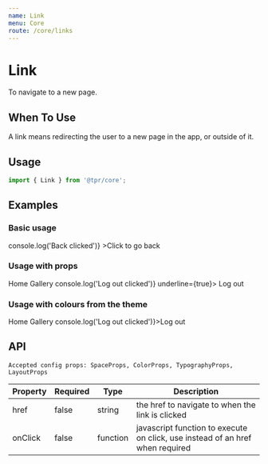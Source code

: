 ```yaml
---
name: Link
menu: Core
route: /core/links
---
```



# Link

To navigate to a new page.

## When To Use

A link means redirecting the user to a new page in the app, or outside of it.

## Usage

```js
import { Link } from '@tpr/core';
```

## Examples

### Basic usage

<Playground>
	<Link onClick={() => console.log('Back clicked')} >Click to go back</Link>
</Playground>

### Usage with props

<Playground>
	<Link cfg={{ mr: 3 }} href="https://www.thepensionsregulator.gov.uk">Home</Link>
	<Link cfg={{ mr: 3 }} href="https://www.thepensionsregulator.gov.uk">Gallery</Link>
	<Link cfg={{ mr: 3 }} onClick={() => console.log('Log out clicked')} underline={true}>
		Log out
	</Link>
</Playground>

### Usage with colours from the theme

<Playground>
	<Link cfg={{ mr: 3, color: 'danger.2' }} href="https://www.thepensionsregulator.gov.uk">Home</Link>
	<Link cfg={{ mr: 3, color: 'warning.1' }} href="https://www.thepensionsregulator.gov.uk">Gallery</Link>
	<Link cfg={{ mr: 3, color: 'success.1' }} onClick={() => console.log('Log out clicked')}>Log out</Link>
</Playground>

## API

```
Accepted config props: SpaceProps, ColorProps, TypographyProps, LayoutProps
```

<Props of={Link} />

| Property         | Required | Type             | Description                                                                              |
| ---------------- | -------- | ---------------- | ---------------------------------------------------------------------------------------- |
| href             | false    | string           | the href to navigate to when the link is clicked                                         |
| onClick          | false    | function         | javascript function to execute on click, use instead of an href when required            |
